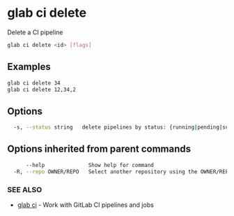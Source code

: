 # glab ci delete

Delete a CI pipeline

```bash
glab ci delete <id> [flags]
```

## Examples

```bash
glab ci delete 34
glab ci delete 12,34,2
```

## Options

```bash
  -s, --status string   delete pipelines by status: {running|pending|success|failed|canceled|skipped|created|manual}
```

## Options inherited from parent commands

```bash
      --help              Show help for command
  -R, --repo OWNER/REPO   Select another repository using the OWNER/REPO or `GROUP/NAMESPACE/REPO` format or full URL or git URL
```

### SEE ALSO

- [glab ci](./) - Work with GitLab CI pipelines and jobs
